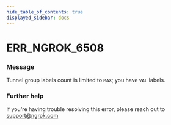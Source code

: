 ```yaml
---
hide_table_of_contents: true
displayed_sidebar: docs
---
```



# ERR_NGROK_6508

### Message
Tunnel group labels count is limited to `MAX`; you have `VAL` labels.

<ErrorDetails error='err_ngrok_6508' />


### Further help
If you're having trouble resolving this error, please reach out to [support@ngrok.com](mailto:support@ngrok.com?subject=Help%20with%20ERR_NGROK_6508)


